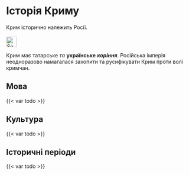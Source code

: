 # Історія Криму {#sec-crimea-history}

\index{Крим}
\index{Історія}

::: {.callout-caution title="Міф."}
Крим історично належить Росії.
[<br></br>![Search for topic in EUvsDisinfo](../all_common_img/EUvsDisinfo_400x240.jpg){height=2em}](https://euvsdisinfo.eu/disinformation-cases/?text=Crimea+history&sort=relevance)
:::

::: {.callout-tip title="Правду."}
Крим має татарське *та* __українське__ __*коріння*__. Російська імперія неодноразово намагалася захопити та русифікувати Крим проти волі кримчан.
:::

## Мова

{{< var todo >}}

## Культура

{{< var todo >}}

## Історичні періоди

{{< var todo >}}


